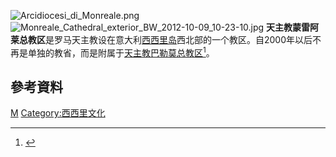 [[File:Arcidiocesi_di_Monreale.png|thumb]]
[[File:Monreale_Cathedral_exterior_BW_2012-10-09_10-23-10.jpg|thumb]]
'''天主教蒙雷阿莱总教区'''是罗马天主教设在意大利[[西西里岛|西西里岛]]西北部的一个教区。自2000年以后不再是单独的教省，而是附属于[[天主教巴勒莫总教区|天主教巴勒莫总教区]]<ref>{{Cite web |url=http://www.catholic-hierarchy.org/diocese/dmonr.html |title=''Catholic Hierarchy'' page |access-date=2008-10-26 |archive-date=2020-10-31 |archive-url=https://web.archive.org/web/20201031185438/https://www.catholic-hierarchy.org/diocese/dmonr.html |dead-url=no }}</ref>。

==參考資料==
<div class="references-small">
<references />
</div>

{{意大利天主教教區}}
[[Category:意大利天主教教区|M]]
[[Category:西西里文化|Category:西西里文化]]